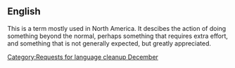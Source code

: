 ==English==
[[Category:Requests for language cleanup December]]
{{rfc|needs formatting and a better definition (and moving to "out of one's way?")}}
This is a term mostly used in North America. It descibes the action of doing something beyond the normal, perhaps something that requires extra effort, and something that is not generally expected, but greatly appreciated.